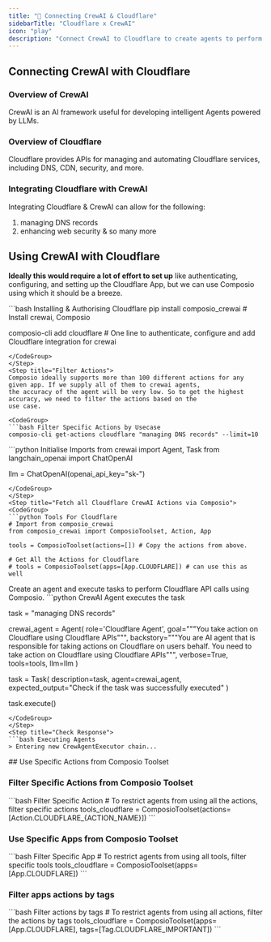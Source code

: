 ```yaml
---
title: "🚀 Connecting CrewAI & Cloudflare"
sidebarTitle: "Cloudflare x CrewAI"
icon: "play"
description: "Connect CrewAI to Cloudflare to create agents to perform tasks using natural language"
---
```


## Connecting CrewAI with Cloudflare

### Overview of CrewAI

CrewAI is an AI framework useful for developing intelligent Agents powered by LLMs.

### Overview of Cloudflare

Cloudflare provides APIs for managing and automating Cloudflare services, including DNS, CDN, security, and more.

### Integrating Cloudflare with CrewAI

Integrating Cloudflare & CrewAI can allow for the following:

1. managing DNS records
2. enhancing web security
& so many more

## Using CrewAI with Cloudflare

<Steps>
<Step title="Setting Up the Environment">

**Ideally this would require a lot of effort to set up** like authenticating, configuring, and setting up the Cloudflare App, but we can use Composio using which it should be a breeze.

<CodeGroup>
```bash Installing & Authorising Cloudflare
pip install composio_crewai # Install crewai, Composio 

composio-cli add cloudflare # One line to authenticate, configure and add Cloudflare integration for crewai
```
</CodeGroup>
</Step>
<Step title="Filter Actions">
Composio ideally supports more than 100 different actions for any given app. If we supply all of them to crewai agents, 
the accuracy of the agent will be very low. So to get the highest accuracy, we need to filter the actions based on the 
use case.

<CodeGroup>
```bash Filter Specific Actions by Usecase
composio-cli get-actions cloudflare "managing DNS records" --limit=10
```
</CodeGroup>

</Step>
<Step title="Import Base Packages">

<CodeGroup>
```python Initialise Imports
from crewai import Agent, Task
from langchain_openai import ChatOpenAI

llm = ChatOpenAI(openai_api_key="sk-<OPENAI KEY>")
```
</CodeGroup>
</Step>
<Step title="Fetch all Cloudflare CrewAI Actions via Composio">
<CodeGroup>
```python Tools For Cloudflare
# Import from composio_crewai
from composio_crewai import ComposioToolset, Action, App

tools = ComposioToolset(actions=[]) # Copy the actions from above. 

# Get All the Actions for Cloudflare
# tools = ComposioToolset(apps=[App.CLOUDFLARE]) # can use this as well
```
</CodeGroup>
</Step>
<Step title="Execute the Agent">
Create an agent and execute tasks to perform Cloudflare API calls using Composio. 
<CodeGroup>
```python CrewAI Agent executes the task

task = "managing DNS records"

crewai_agent = Agent(
    role='Cloudflare Agent',
    goal="""You take action on Cloudflare using Cloudflare APIs""",
    backstory="""You are AI agent that is responsible for taking actions on Cloudflare on users behalf. You need to take action on Cloudflare using Cloudflare APIs""",
    verbose=True,
    tools=tools,
    llm=llm
)

task = Task(
    description=task,
    agent=crewai_agent,
    expected_output="Check if the task was successfully executed"
)

task.execute()
```
</CodeGroup>
</Step>
<Step title="Check Response">
```bash Executing Agents
> Entering new CrewAgentExecutor chain...
```
</Step>
</Steps>
## Use Specific Actions from Composio Toolset

### Filter Specific Actions from Composio Toolset

<CodeGroup>
```bash Filter Specific Action
# To restrict agents from using all the actions, filter specific actions
tools_cloudflare = ComposioToolset(actions=[Action.CLOUDFLARE_{ACTION_NAME}])
```
</CodeGroup>

### Use Specific Apps from Composio Toolset
<CodeGroup>
```bash Filter Specific App
# To restrict agents from using all tools, filter specific tools
tools_cloudflare = ComposioToolset(apps=[App.CLOUDFLARE])
```
</CodeGroup>

### Filter apps actions by tags 
<CodeGroup>
```bash Filter actions by tags
# To restrict agents from using all actions, filter the actions by tags
tools_cloudflare = ComposioToolset(apps=[App.CLOUDFLARE], tags=[Tag.CLOUDFLARE_IMPORTANT])
```
</CodeGroup>